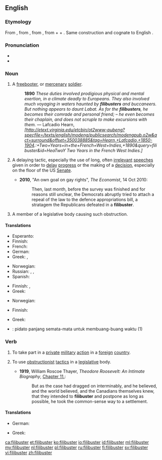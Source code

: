 ==English==
{{wikipedia}}

===Etymology===
From {{etyl|es}} {{term|filibustero||[[pirate]]|lang=es}}, from {{etyl|fr}} {{term|flibustier|lang=fr}}, from {{etyl|nl}} {{term|vrijbuiter||[[freebooter]]|lang=nl}}, from {{term|vrij||[[free]]|lang=nl}} + {{term|buit||[[booty]]|lang=nl}} + {{term|-er||agent|lang=nl}}. Same construction and cognate to English {{term|freebooter|lang=en}}.

===Pronunciation===
* {{IPA|/ˈfɪlɪbʌstə(r)/}}
* {{audio|en-us-filibuster.ogg|Audio (US)}}

===Noun===
{{en-noun}}

# A [[freebooter]], or [[mercenary]] [[soldier]].
#: '''1890''' ''These duties involved prodigious physical and mental exertion, in a climate deadly to Europeans. They also involved much voyaging in waters haunted by '''filibusters''' and buccaneers. But nothing appears to daunt Labat. As for the '''filibusters''', he becomes their comrade and personal friend; – he even becomes their chaplain, and does not scruple to make excursions with them.'' — Lafcadio Hearn, ''[http://etext.virginia.edu/etcbin/ot2www-pubeng?specfile=/texts/english/modeng/publicsearch/modengpub.o2w&act=surround&offset=350038885&tag=Hearn,+Lafcadio,+1850-1904.:+Two+Years+in+the+French+West+Indies,+1890&query=filibuster&id=HeaTwoY Two Years in the French West Indies.]''
# {{US|politics}} A delaying tactic, especially the use of long, often [[irrelevant]] [[speech]]es given in order to [[delay]] [[progress]] or the making of a [[decision]], especially on the floor of the US [[senate|Senate]].
#* '''2010''', "An own goal on gay rights", ''The Economist'', 14 Oct 2010:
#*: Then, last month, before the survey was finished and for reasons still unclear, the Democrats abruptly tried to attach a repeal of the law to the defence appropriations bill, a stratagem the Republicans defeated in a '''filibuster'''.
# {{US|politics}} A member of a legislative body causing such obstruction.

====Translations====
{{trans-top|freebooter}}
* Esperanto: {{t-|eo|flibustro}}
* Finnish: {{t-|fi|palkkasoturi}}
* French: {{t+|fr|flibustier|m}}
* German: {{t+|de|Freibeuter|m}}
* Greek: {{t+|el|κουρσάρος|m|tr=koursáros|sc=Grek}}, {{t+|el|πειρατής|m|tr=peiratís|sc=Grek}}
{{trans-mid}}
* Norwegian: {{t-|no|fribytter|m}}
* Russian: {{t+|ru|флибустьер|m|tr=flibustjér}},  {{t+|ru|пират|m|tr=pirát}}, {{t+|ru|наёмник|m|tr=najómnik}} {{qualifier|mercenary}}
* Spanish: {{t+|es|filibustero|m}}
{{trans-bottom}}

{{trans-top|long speech given in order to delay progress or the making of a decision}}
* Finnish: {{t-|fi|jarrutus}}, {{t-|fi|jarrutuspuhe}}
* Greek: {{t+|el|κωλυσιεργία|f|tr=kolysiergía|sc=Grek}}
{{trans-mid}}
* Norwegian: {{t-|no|filibuster|m}}
{{trans-bottom}}

{{trans-top|A member of a legislative body causing such obstruction}}
* Finnish: {{t-|fi|jarruttaja}}
{{trans-mid}}
* Greek: {{t-|el|κωλυσιεργός|m|f|tr=kolysiergós|sc=Grek}}
{{trans-bottom}}

{{checktrans}}
* {{ttbc|id}}: pidato panjang semata-mata untuk membuang-buang waktu (1)

===Verb===
{{en-verb}}

# To take part in a [[private]] [[military]] [[action]] in a [[foreign]] [[country]].
# {{US|politics}} To use [[obstructionist]] [[tactic]]s in a [[legislative]] body.
#* '''1919''', William Roscoe Thayer, ''Theodore Roosevelt: An Intimate Biography'', [http://etext.virginia.edu/etcbin/ot2www-pubeng?specfile=/texts/english/modeng/publicsearch/modengpub.o2w&act=surround&offset=616952574&tag=Thayer,+William+Roscoe:+Theodore+Roosevelt:+An+Intimate+Biography,+1919&query=filibuster&id=ThaTheo Chapter 11.]:
#*: But as the case had dragged on interminably, and he believed, and the world believed, and the Canadians themselves knew, that they intended to '''filibuster''' and postpone as long as possible, he took the common-sense way to a settlement.

====Translations====
{{trans-top|to use obstructionist tactics in a legislative body}}
* German: {{t+|de|filibustern}}
{{trans-mid}}
* Greek: {{t+|el|κωλυσιεργώ|tr=kolysiergó|sc=Grek}}
{{trans-bottom}}

[[ca:filibuster]]
[[et:filibuster]]
[[ko:filibuster]]
[[io:filibuster]]
[[id:filibuster]]
[[ml:filibuster]]
[[my:filibuster]]
[[nl:filibuster]]
[[pl:filibuster]]
[[ru:filibuster]]
[[fi:filibuster]]
[[sv:filibuster]]
[[vi:filibuster]]
[[zh:filibuster]]